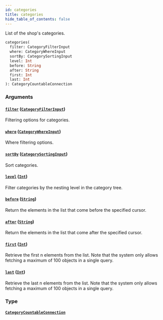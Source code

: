 ```yaml
---
id: categories
title: categories
hide_table_of_contents: false
---
```


List of the shop's categories.

```graphql
categories(
  filter: CategoryFilterInput
  where: CategoryWhereInput
  sortBy: CategorySortingInput
  level: Int
  before: String
  after: String
  first: Int
  last: Int
): CategoryCountableConnection
```

### Arguments

#### [`filter`](#) ([`CategoryFilterInput`](../../../developer/api-reference/inputs/category-filter-input))

Filtering options for categories.

#### [`where`](#) ([`CategoryWhereInput`](../../../developer/api-reference/inputs/category-where-input))

Where filtering options.

#### [`sortBy`](#) ([`CategorySortingInput`](../../../developer/api-reference/inputs/category-sorting-input))

Sort categories.

#### [`level`](#) ([`Int`](../../../developer/api-reference/scalars/int))

Filter categories by the nesting level in the category tree.

#### [`before`](#) ([`String`](../../../developer/api-reference/scalars/string))

Return the elements in the list that come before the specified cursor.

#### [`after`](#) ([`String`](../../../developer/api-reference/scalars/string))

Return the elements in the list that come after the specified cursor.

#### [`first`](#) ([`Int`](../../../developer/api-reference/scalars/int))

Retrieve the first n elements from the list. Note that the system only allows fetching a maximum of 100 objects in a single query.

#### [`last`](#) ([`Int`](../../../developer/api-reference/scalars/int))

Retrieve the last n elements from the list. Note that the system only allows fetching a maximum of 100 objects in a single query.

### Type

#### [`CategoryCountableConnection`](../../../developer/api-reference/objects/category-countable-connection)
